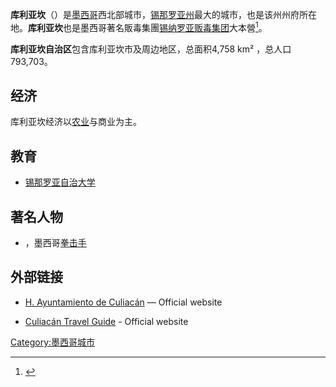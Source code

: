 {{Infobox settlement
| official_name                   = 库利亚坎
| native_name                     = 
| nickname                        = La Perla del Humaya <br/><small>(The Pearl of the [[Humaya_River|Humaya]])</small>
| motto                           = 
|image             ={{Photomontage
| photo1a                         = Vista panorámica de Culiacán.jpg
| photo2a                         = Culiacán (31).jpg
| photo2b                         = Culiacan,sinaloa..JPG
| photo3a                         = Culiacán 01.jpg
| photo3b                         = Culiacán (45).jpg
| photo4a                         = Tomateros Ball2019.jpg
| photo4b                         = Culiacán sunset.jpg
| size                            =300
| spacing                         =1
| color                           =transparent
|border                           =1
|color_border                     =transparent
| text                            =順時針方：庫利亞坎全景、庫利亞坎植物園、庫利亞坎大教堂、特雷斯里奧斯區、庫利亞坎的字母看板、庫利亞坎托馬特羅斯球紀念碑、庫利亞坎的日落
}}
| image_flag                      = 
| image_seal                      = 
| image_shield                    = Escudo de Armas de Culiacán, Sinaloa.svg
| mapsize                         = 220px
| map_caption                     = 
| pushpin_map                     = 
| pushpin_map_caption             
| subdivision_type                = 國家
| subdivision_name                = {{MEX}}
| subdivision_type1               = 州份
| subdivision_name1               = [[锡那罗亚州|锡那罗亚州]]
| subdivision_type2               = 州府
| subdivision_name2               = 库利亚坎
| leader_title                    = 
| leader_party                    = 
| leader_name                     =
| established_title               = 成立
| established_date                = 1531年
| area_magnitude                  = 
| area_total_sq_mi                = 
| area_total_km2                  = 65
| area_land_sq_mi                 = 
| area_land_km2                   = 
| area_water_km2                  = 
| area_urban_sq_mi                = 
| area_urban_km2                  = 
| area_metro_sq_mi                = 
| area_metro_km2                  = 
| population_as_of                = 2019年
| population_note                 = 
| population_total                = 
| population_metro                = 
| population_urban                = 1,003,500 metropolitan area
| population_density_km2          = auto
| population_density_sq_mi        = 
| population_blank1_title         = [[Demonym|Demonym]]
| population_blank1               = Culiacanense / "culichi"
| timezone                        = [[Mountain_Standard_Time|MST]]
| utc_offset                      = −7
| timezone_DST                    = [[Mountain_Daylight_Time|MDT]]
| utc_offset_DST                  = −6
| coordinates                     = {{coord|24|48|25|N|107|23|38|W|region:MX|display=inline,title}}
| elevation_m                     = <ref>{{cite web|url=http://www.floodmap.net/Elevation/ElevationMap/?gi=4012176|title=Elevation of Culiacan,Mexico Elevation Map, Topography, Contour|website=www.floodmap.net|access-date=2022-05-31|archive-date=2021-09-12|archive-url=https://web.archive.org/web/20210912012123/https://www.floodmap.net/Elevation/ElevationMap/?gi=4012176}}</ref> 71
| elevation_ft                    = 233
| blank4_name                     = 河流
| blank4_info                     = 塔馬祖拉河、呼瑪雅河、庫里亞坎河
| blank5_name                     = 機場
| blank5_info                     = 聯邦德巴奇瓜拉托國際機場
| blank6_name                     = 公共交通
| blank6_info                     = RedPlus
| blank7_name                     = 鐵路
| blank7_info                     = Ferromex Culiacán Station
| website                         = {{URL|www.culiacan.gob.mx}}
| footnotes                       = 
| name                            = 
| mapsize1                        = 180px
| map_caption1                    = 
| image_map1                      = 
| shield_size                     = 90px
| area_footnotes                  = 
}}
'''库利亚坎'''（{{Lang-es|Culiacán}}）是[[墨西哥|墨西哥]]西北部城市，[[锡那罗亚州|锡那罗亚州]]最大的城市，也是该州州府所在地。'''库利亚坎'''也是墨西哥著名販毒集團[[锡纳罗亚贩毒集团|锡纳罗亚贩毒集团]]大本營<ref>{{Cite web |url=https://global.udn.com/global_vision/story/8662/4112051 |title=國際關鍵字 #Culiacán：墨西哥毒梟重武裝攻城，劫獄搶回「矮子」古茲曼之子 |accessdate=2019-10-18 |archive-date=2019-10-18 |archive-url=https://web.archive.org/web/20191018074820/https://global.udn.com/global_vision/story/8662/4112051 |dead-url=no }}</ref>。

'''库利亚坎自治区'''包含库利亚坎市及周边地区，总面积4,758 km² ，总人口793,703。

== 经济 ==
库利亚坎经济以[[农业|农业]]与商业为主。

== 教育 ==
* [[锡那罗亚自治大学|锡那罗亚自治大学]]

== 著名人物 ==
*{{tsl|en|Julio César Chávez|胡里奥·塞萨尔·查韦斯}}，墨西哥[[拳击手|拳击手]]

== 外部链接 ==
* {{es icon}} [http://www.culiacan.gob.mx/ H. Ayuntamiento de Culiacán] {{Wayback|url=http://www.culiacan.gob.mx/ |date=20100708085207 }} — Official website
* {{es icon}} [https://web.archive.org/web/20060624100353/http://culiacan.com.mx/ Culiacán Travel Guide] - Official website

[[Category:墨西哥城市|Category:墨西哥城市]]